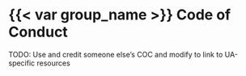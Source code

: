 # {{< var group_name >}} Code of Conduct

TODO: Use and credit someone else's COC and modify to link to UA-specific resources
